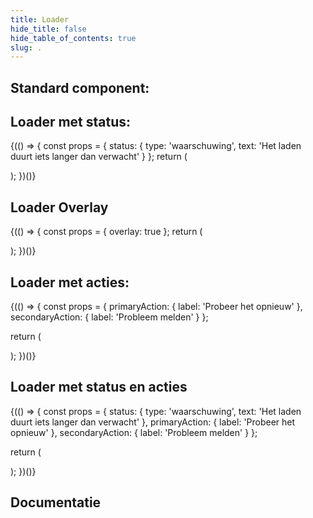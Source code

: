 ```yaml
---
title: Loader
hide_title: false
hide_table_of_contents: true
slug: .
---
```



## Standard component:

<ComponentExample storyName="componenten-loader--default">
  <Loader />
</ComponentExample>

## Loader met status:

{(() => {
const props = { status: { type: 'waarschuwing', text: 'Het laden duurt iets langer dan verwacht' } };
return (

<ComponentExample storyName="componenten-button--default">
  <Loader {...props} />
</ComponentExample>
); })()}

## Loader Overlay

{(() => {
const props = { overlay: true };
return (

<ComponentExample storyName="componenten-button--default">
  <div style={{ position: "relative", width: 500, height: 500 }}>
    <Loader {...props} />
  </div>
</ComponentExample>
); })()}

## Loader met acties:

{(() => {
const props = {
primaryAction: { label: 'Probeer het opnieuw' },
secondaryAction: { label: 'Probleem melden' }
};

return (

<ComponentExample storyName="componenten-button--default">
  <Loader {...props} />
</ComponentExample>
); })()}

## Loader met status en acties

{(() => {
const props = {
status: { type: 'waarschuwing', text: 'Het laden duurt iets langer dan verwacht' },
primaryAction: { label: 'Probeer het opnieuw' },
secondaryAction: { label: 'Probleem melden' }
};

return (

<ComponentExample storyName="componenten-button--default">
  <Loader {...props} />
</ComponentExample>
); })()}

## Documentatie

<Documentation />
